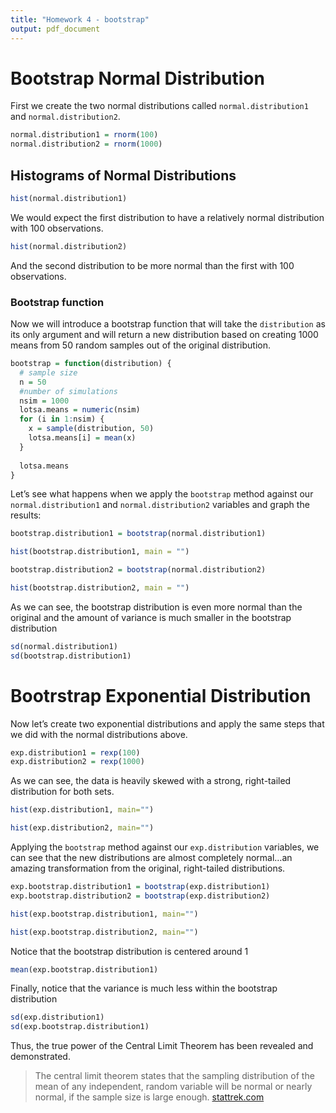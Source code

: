 ```yaml
---
title: "Homework 4 - bootstrap"
output: pdf_document
---
```


# Bootstrap Normal Distribution

First we create the two normal distributions called `normal.distribution1` and `normal.distribution2`.

```r
normal.distribution1 = rnorm(100)
normal.distribution2 = rnorm(1000)
```

## Histograms of Normal Distributions

```r
hist(normal.distribution1)
```

We would expect the first distribution to have a relatively normal distribution with 100 observations.

```r
hist(normal.distribution2)
```

And the second distribution to be more normal than the first with 100 observations.

### Bootstrap function

Now we will introduce a bootstrap function that will take the `distribution` as its only argument and will return a new distribution based on creating 1000 means from 50 random samples out of the original distribution.

```r
bootstrap = function(distribution) {
  # sample size
  n = 50
  #number of simulations
  nsim = 1000
  lotsa.means = numeric(nsim)
  for (i in 1:nsim) {
    x = sample(distribution, 50)
    lotsa.means[i] = mean(x)
  }
  
  lotsa.means
}

```

Let's see what happens when we apply the `bootstrap` method against our `normal.distribution1` and `normal.distribution2` variables and graph the results:


```r
bootstrap.distribution1 = bootstrap(normal.distribution1)

hist(bootstrap.distribution1, main = "")
```
```r
bootstrap.distribution2 = bootstrap(normal.distribution2)

hist(bootstrap.distribution2, main = "")
```

As we can see, the bootstrap distribution is even more normal than the original and the amount of variance is much smaller in the bootstrap distribution

```r
sd(normal.distribution1)
sd(bootstrap.distribution1)
```

# Bootrstrap Exponential Distribution

Now let's create two exponential distributions and apply the same steps that we did with the normal distributions above.

```r
exp.distribution1 = rexp(100)
exp.distribution2 = rexp(1000)
```

As we can see, the data is heavily skewed with a strong, right-tailed distribution for both sets.

```r
hist(exp.distribution1, main="")
```
```r
hist(exp.distribution2, main="")
```

Applying the `bootstrap` method against our `exp.distribution` variables, we can see that the new distributions are almost completely normal...an amazing transformation from the original, right-tailed distributions.


```r
exp.bootstrap.distribution1 = bootstrap(exp.distribution1)
exp.bootstrap.distribution2 = bootstrap(exp.distribution2)
```

```r
hist(exp.bootstrap.distribution1, main="")
```
```r
hist(exp.bootstrap.distribution2, main="")
```

Notice that the bootstrap distribution is centered around 1

```r
mean(exp.bootstrap.distribution1)
```

Finally, notice that the variance is much less within the bootstrap distribution

```r
sd(exp.distribution1)
sd(exp.bootstrap.distribution1)

```

Thus, the true power of the Central Limit Theorem has been revealed and demonstrated. 

> The central limit theorem states that the sampling distribution of the mean of any independent, random variable will be normal or nearly normal, if the sample size is large enough. [stattrek.com](http://stattrek.com/statistics/dictionary.aspx?definition=central%20limit%20theorem)
